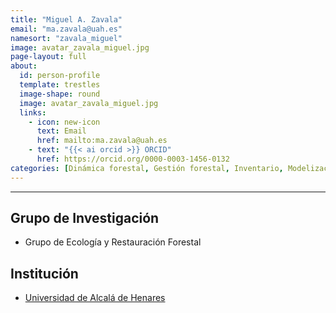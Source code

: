 ```yaml
---
title: "Miguel A. Zavala"
email: "ma.zavala@uah.es"  
namesort: "zavala_miguel"
image: avatar_zavala_miguel.jpg
page-layout: full
about: 
  id: person-profile
  template: trestles
  image-shape: round
  image: avatar_zavala_miguel.jpg
  links:
    - icon: new-icon
      text: Email
      href: mailto:ma.zavala@uah.es
    - text: "{{< ai orcid >}} ORCID"
      href: https://orcid.org/0000-0003-1456-0132
categories: [Dinámica forestal, Gestión forestal, Inventario, Modelización, Monitorización]
---
```

 
<hr>

:::{#person-profile}

## Grupo de Investigación
- Grupo de Ecología y Restauración Forestal

## Institución
- [Universidad de Alcalá de Henares](https://www.uah.es)

:::
